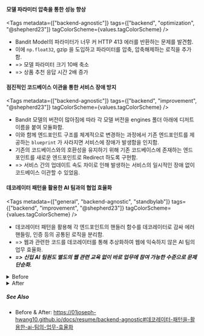
#### 모델 파라미터 압축을 통한 성능 향상

<Tags
  metadata={["backend-agnostic"]}
  tags={["backend", "optimization", "@shepherd23"]}
  tagColorScheme={values.tagColorScheme}
/>

- Bandit Model의 파라미터가 너무 커 HTTP 413 에러를 반환하는 문제를 발견함.
- 이에 `np.float32`, gzip 을 도입하고 파라미터를 압축, 압축해제하는 로직을 추가함.
- => 모델 파라미터 크기 10배 축소
- => 상품 추천 응답 시간 2배 증가

#### 점진적인 코드베이스 이관을 통한 서비스 장애 방지

<Tags
  metadata={["backend-agnostic"]}
  tags={["backend", "improvement", "@shepherd23"]}
  tagColorScheme={values.tagColorScheme}
/>

- Bandit 모델의 버전이 많아짐에 따라 각 모델 버전을 engines 폴더 아래에 디저트 이름을 붙여 모듈화함.
- 이와 함께 엔드포인트 구조를 체계적으로 변경하는 과정에서 기존 엔드포인트를 제공하는 `blueprint` 가 사라지면 서비스에 장애가 발생함을 인지함.
- 기존의 코드베이스와의 호환성을 유지하기 위해 기존 코드베이스에 존재하는 엔드포인트를 새로운 엔드포인트로 Redirect 하도록 구현함.
- => 서비스 간의 업데이트 속도 차이로 인해 발생하는 서비스의 일시적인 장애 없이 코드베이스 이관할 수 있었음.

#### 데코레이터 패턴을 활용한 AI 팀과의 협업 효율화

<Tags
  metadata={["general", "backend-agnostic", "standbylab"]}
  tags={["backend", "improvement", "@shepherd23"]}
  tagColorScheme={values.tagColorScheme}
/>

- 데코레이터 패턴을 활용해 각 엔드포인트의 핸들러 함수를 데코레이터로 감싸 에러 핸들링, 인증 등의 공통된 로직을 분리함.
- => 웹과 관련한 코드를 데코레이터를 통해 추상화하여 웹에 익숙하지 않은 AI 팀의 업무 효율화.
- _**=> 신입 AI 팀원도 별도의 웹 관련 교육 없이 바로 업무에 참여 가능한 수준으로 문제 단순화.**_

<details>
<summary>Before</summary>
<div markdown="1">

```py
@bp.route("/get-recommendations", methods=["POST", "OPTIONS"])
def get_recommended_actions():
    if request.method == 'OPTIONS':
        response = jsonify('Preflight Response')
        add_headers(response)
        return response

    if request.method == 'POST':
        try:
            authenticate_request(request)

            payload = request.get_json()
            context: MallContext = payload["mall_context"]
            post_click_num: int = int(payload["post_click_num"])
            product_to_ignore = int(payload["product_to_ignore"])
            root_click_no: int = int(payload["root_click_no"])
            actions = payload["actions"]
            actions = [Action.from_json(action) for action in actions]
            latest_clicked_product_nos: List[int] = payload["last_clicked_product_nos"]
            pca_bool: bool = actions[0].pca

            final_recommended_product_nos = engine.get_recommendations(
                actions=actions,
                last_clicked_product_nos=latest_clicked_product_nos,
                root_click_id=root_click_no,
                context=context,
                post_click_num=post_click_num,
                product_to_ignore=product_to_ignore,
                pca=pca_bool,
            )

            response: GetRecommendationsOutput = {
                "recommended_actions": final_recommended_product_nos,
            }

            response = jsonify(response)
            add_headers(response)
            return response

        except AuthenticationError:
            response = make_response('Authentication failed', 401)
            add_headers(response)
            return response

        except ActionNotFoundError:
            response = make_response(
                'Action not found. Please sync your mall product', 400)
            add_headers(response)
            return response

        except:
            print_exc()
            response = make_response('Internal server problems', 500)
            add_headers(response)
            return response
```

</div>
</details>

<details>
<summary>After</summary>
<div markdown="1">

```py
@bp.route("/get-recommendations", methods=["POST", "OPTIONS"])
@handler.default
def get_recommended_actions(payload: GetRecommendationsInput) -> GetRecommendationsOutput:
    context: MallContext = payload["mall_context"]
    post_click_num: int = int(payload["post_click_num"])
    product_to_ignore = int(payload["product_to_ignore"])
    root_click_no: int = int(payload["root_click_no"])
    actions = payload["actions"]
    actions = [Action.from_json(action) for action in actions]
    latest_clicked_product_nos: List[int] = payload["last_clicked_product_nos"]
    pca_bool: bool = actions[0].pca

    final_recommended_product_nos = engine.get_recommendations(
        actions=actions,
        last_clicked_product_nos=latest_clicked_product_nos,
        root_click_id=root_click_no,
        context=context,
        post_click_num=post_click_num,
        product_to_ignore=product_to_ignore,
        pca=pca_bool,
    )

    return {
        "recommended_actions": final_recommended_product_nos,
    }
```

</div>
</details>

##### See Also

- Before & After: https://01joseph-hwang10.github.io/docs/resume/backend-agnostic#데코레이터-패턴을-활용한-ai-팀의-업무-효율화

